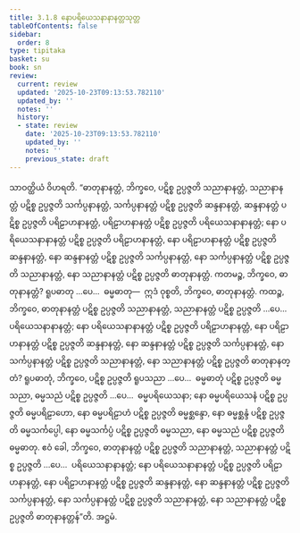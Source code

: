 ```yaml
---
title: 3.1.8 နောပရိယေသနာနာနတ္တသုတ္တ
tableOfContents: false
sidebar:
  order: 8
type: tipitaka
basket: su
book: sn
review:
  current: review
  updated: '2025-10-23T09:13:53.782110'
  updated_by: ''
  notes: ''
  history:
  - state: review
    date: '2025-10-23T09:13:53.782110'
    updated_by: ''
    notes: ''
    previous_state: draft
---
```



<ReviewStatus review={frontmatter.review} showDetails={true} />

<HypothesisAnnotation frontmatter={frontmatter} />

<DynamicBreadcrumb />

<Division number="92" book="sn" e="ch" v="18" p="295">

<Paragraph number="665" book="sn">
သာဝတ္ထိယံ ဝိဟရတိ. “ဓာတုနာနတ္တံ, ဘိက္ခဝေ, ပဋိစ္စ ဥပ္ပဇ္ဇတိ သညာနာနတ္တံ, သညာနာနတ္တံ ပဋိစ္စ ဥပ္ပဇ္ဇတိ သင်္ကပ္ပနာနတ္တံ, သင်္ကပ္ပနာနတ္တံ ပဋိစ္စ ဥပ္ပဇ္ဇတိ ဆန္ဒနာနတ္တံ, ဆန္ဒနာနတ္တံ ပဋိစ္စ ဥပ္ပဇ္ဇတိ ပရိဠာဟနာနတ္တံ, ပရိဠာဟနာနတ္တံ ပဋိစ္စ ဥပ္ပဇ္ဇတိ ပရိယေသနာနာနတ္တံ; နော ပရိယေသနာနာနတ္တံ ပဋိစ္စ ဥပ္ပဇ္ဇတိ ပရိဠာဟနာနတ္တံ, နော ပရိဠာဟနာနတ္တံ ပဋိစ္စ ဥပ္ပဇ္ဇတိ ဆန္ဒနာနတ္တံ, နော ဆန္ဒနာနတ္တံ ပဋိစ္စ ဥပ္ပဇ္ဇတိ သင်္ကပ္ပနာနတ္တံ, နော သင်္ကပ္ပနာနတ္တံ ပဋိစ္စ ဥပ္ပဇ္ဇတိ သညာနာနတ္တံ, နော သညာနာနတ္တံ ပဋိစ္စ ဥပ္ပဇ္ဇတိ ဓာတုနာနတ္တံ. ကတမဉ္စ, ဘိက္ခဝေ, ဓာတုနာနတ္တံ? ရူပဓာတု …ပေ…  ဓမ္မဓာတု—  ဣဒံ ဝုစ္စတိ, ဘိက္ခဝေ, ဓာတုနာနတ္တံ.
</Paragraph>

<Paragraph number="666" book="sn">
ကထဉ္စ, ဘိက္ခဝေ, ဓာတုနာနတ္တံ ပဋိစ္စ ဥပ္ပဇ္ဇတိ သညာနာနတ္တံ, သညာနာနတ္တံ ပဋိစ္စ ဥပ္ပဇ္ဇတိ …ပေ…  ပရိယေသနာနာနတ္တံ; နော ပရိယေသနာနာနတ္တံ ပဋိစ္စ ဥပ္ပဇ္ဇတိ ပရိဠာဟနာနတ္တံ, နော ပရိဠာဟနာနတ္တံ ပဋိစ္စ ဥပ္ပဇ္ဇတိ ဆန္ဒနာနတ္တံ, နော ဆန္ဒနာနတ္တံ ပဋိစ္စ ဥပ္ပဇ္ဇတိ သင်္ကပ္ပနာနတ္တံ, နော သင်္ကပ္ပနာနတ္တံ ပဋိစ္စ ဥပ္ပဇ္ဇတိ သညာနာနတ္တံ, နော သညာနာနတ္တံ ပဋိစ္စ ဥပ္ပဇ္ဇတိ ဓာတုနာနတ္တံ?
</Paragraph>

<Paragraph number="667" book="sn">
ရူပဓာတုံ, ဘိက္ခဝေ, ပဋိစ္စ ဥပ္ပဇ္ဇတိ ရူပသညာ …ပေ…  ဓမ္မဓာတုံ ပဋိစ္စ ဥပ္ပဇ္ဇတိ ဓမ္မသညာ, ဓမ္မသညံ ပဋိစ္စ ဥပ္ပဇ္ဇတိ …ပေ…  ဓမ္မပရိယေသနာ; နော ဓမ္မပရိယေသနံ ပဋိစ္စ ဥပ္ပဇ္ဇတိ ဓမ္မပရိဠာဟော, နော ဓမ္မပရိဠာဟံ ပဋိစ္စ ဥပ္ပဇ္ဇတိ ဓမ္မစ္ဆန္ဒော, နော ဓမ္မစ္ဆန္ဒံ ပဋိစ္စ ဥပ္ပဇ္ဇတိ ဓမ္မသင်္ကပ္ပေါ, နော ဓမ္မသင်္ကပ္ပံ ပဋိစ္စ ဥပ္ပဇ္ဇတိ ဓမ္မသညာ, နော ဓမ္မသညံ ပဋိစ္စ ဥပ္ပဇ္ဇတိ ဓမ္မဓာတု.
</Paragraph>

<Paragraph number="668" book="sn">
ဧဝံ ခေါ, ဘိက္ခဝေ, ဓာတုနာနတ္တံ ပဋိစ္စ ဥပ္ပဇ္ဇတိ သညာနာနတ္တံ, သညာနာနတ္တံ ပဋိစ္စ ဥပ္ပဇ္ဇတိ …ပေ…  ပရိယေသနာနာနတ္တံ; နော ပရိယေသနာနာနတ္တံ ပဋိစ္စ ဥပ္ပဇ္ဇတိ ပရိဠာဟနာနတ္တံ, နော ပရိဠာဟနာနတ္တံ ပဋိစ္စ ဥပ္ပဇ္ဇတိ ဆန္ဒနာနတ္တံ, နော ဆန္ဒနာနတ္တံ ပဋိစ္စ ဥပ္ပဇ္ဇတိ သင်္ကပ္ပနာနတ္တံ, နော သင်္ကပ္ပနာနတ္တံ ပဋိစ္စ ဥပ္ပဇ္ဇတိ သညာနာနတ္တံ, နော သညာနာနတ္တံ ပဋိစ္စ ဥပ္ပဇ္ဇတိ ဓာတုနာနတ္တန်”တိ.

</Paragraph>
</Division>

<Paragraph number="669" type="center" book="sn">
အဋ္ဌမံ.
</Paragraph>
